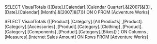 SELECT VisualTotals
   ({[Date].[Calendar].[Calendar Quarter].&[2007]&[3]
      ,[Date].[Calendar].[Month].&[2007]&[7]}) ON 0
FROM [Adventure Works]


SELECT
   VisualTotals
   ({[Product].[Category].[All Products]
      ,[Product].[Category].[Accessories]
      ,[Product].[Category].[Clothing]
	  ,[Product].[Category].[Components]
	  ,[Product].[Category].[Bikes]}
   ) ON Columns
, [Measures].[Internet Sales Amount] ON Rows
FROM [Adventure Works]



